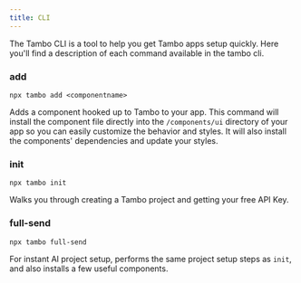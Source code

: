 ```yaml
---
title: CLI
---
```


The Tambo CLI is a tool to help you get Tambo apps setup quickly.
Here you'll find a description of each command available in the tambo cli.

### add

`npx tambo add <componentname>`

Adds a component hooked up to Tambo to your app.
This command will install the component file directly into the `/components/ui` directory of your app so you can easily customize the behavior and styles. It will also install the components' dependencies and update your styles.

### init

`npx tambo init`

Walks you through creating a Tambo project and getting your free API Key.

### full-send

`npx tambo full-send`

For instant AI project setup, performs the same project setup steps as `init`, and also installs a few useful components.
